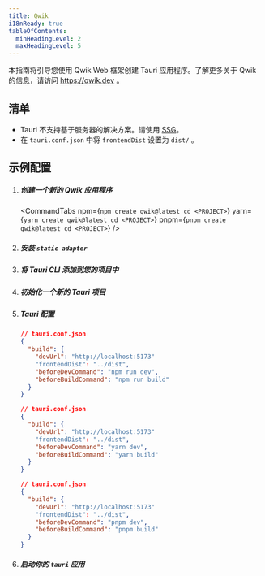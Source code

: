```yaml
---
title: Qwik
i18nReady: true
tableOfContents:
  minHeadingLevel: 2
  maxHeadingLevel: 5
---
```



本指南将引导您使用 Qwik Web 框架创建 Tauri 应用程序。了解更多关于 Qwik 的信息，请访问 https://qwik.dev 。

## 清单

- Tauri 不支持基于服务器的解决方案。请使用 [SSG](https://qwik.dev/docs/guides/static-site-generation/)。
- 在 `tauri.conf.json` 中将 `frontendDist` 设置为 `dist/` 。

## 示例配置

<Steps>

1.  ##### 创建一个新的 Qwik 应用程序

    <CommandTabs
      npm={`npm create qwik@latest
    cd <PROJECT>`}
      yarn={`yarn create qwik@latest
    cd <PROJECT>`}
      pnpm={`pnpm create qwik@latest
    cd <PROJECT>`}
    />

1.  ##### 安装 `static adapter`

    <CommandTabs
      npm="npm run qwik add static"
      yarn="yarn qwik add static"
      pnpm="pnpm qwik add static"
    />

1.  ##### 将 Tauri CLI 添加到您的项目中

    <CommandTabs
      npm="npm install -D @tauri-apps/cli"
      yarn="yarn add -D @tauri-apps/cli"
      pnpm="pnpm add -D @tauri-apps/cli"
    />

1.  ##### 初始化一个新的 Tauri 项目

    <CommandTabs
      npm="npm run tauri init"
      yarn="yarn tauri init"
      pnpm="pnpm tauri init"
    />

1.  ##### Tauri 配置

    <Tabs>

    <TabItem label="npm">

    ```json
    // tauri.conf.json
    {
      "build": {
        "devUrl": "http://localhost:5173"
        "frontendDist": "../dist",
        "beforeDevCommand": "npm run dev",
        "beforeBuildCommand": "npm run build"
      }
    }
    ```

    </TabItem>

    <TabItem label="yarn">

    ```json
    // tauri.conf.json
    {
      "build": {
        "devUrl": "http://localhost:5173"
        "frontendDist": "../dist",
        "beforeDevCommand": "yarn dev",
        "beforeBuildCommand": "yarn build"
      }
    }
    ```

    </TabItem>

    <TabItem label="pnpm">

    ```json
    // tauri.conf.json
    {
      "build": {
        "devUrl": "http://localhost:5173"
        "frontendDist": "../dist",
        "beforeDevCommand": "pnpm dev",
        "beforeBuildCommand": "pnpm build"
      }
    }
    ```

    </TabItem>

    </Tabs>

1.  ##### 启动你的 `tauri` 应用

    <CommandTabs
      npm="npm run tauri dev"
      yarn="yarn tauri dev"
      pnpm="pnpm tauri dev"
    />

</Steps>
